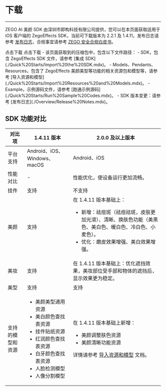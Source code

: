 # 下载

- - -

ZEGO AI 美颜 SDK 由深圳市即构科技有限公司提供，您可以在本页面获取适用于 iOS 客户端的 ZegoEffects SDK，当前可下载版本为 2.2.1 及 1.4.11，发布日志请参考 [发布日志](./Overview/Release%20Notes.mdx)，合规事宜请参考 [ZEGO 安全合规白皮书](https://doc-zh.zego.im/policies-and-agreements/zego-security-and-compliance-white-paper)。

<CardGroup cols={2}>
<Card title="ZegoEffects SDK v2.2.1" href="https://storage.zego.im/AIEffect/ZegoEffects/sdk/ios/ZegoEffects-release-ios-shared-objc-2.2.1.1573.zip">
点击下载
</Card>
<Card title="ZegoEffects SDK v1.4.11"  href="https://storage.zego.im/AIEffect/ZegoEffects/sdk/ios/ZegoEffects-release-ios-shared-objc.zip">
点击下载
</Card>
</CardGroup>


<Note title="Note">
- 该页面获取到的压缩包中，包含以下文件路径：
    - SDK，包含 ZegoEffects SDK 文件，请参考 [集成 SDK](./Quick%20Starts/Import%20the%20SDK.mdx)。
    - Models、Pendants、Resources，包含了 ZegoEffects 美颜美型等功能的相关资源包和模型等，请参考 [导入资源和模型](./Quick%20Starts/Import%20Resources%20and%20Models.mdx)。
    - Example，示例源码文件，请参考 [跑通示例源码](./Quick%20Starts/Run%20Sample%20Codes.mdx)。
- SDK 版本变更：请参考 [发布日志](./Overview/Release%20Notes.mdx)。
</Note>

## SDK 功能对比

| 对比项 | 1.4.11 版本 | 2.0.0 及以上版本 |
| --- | --- | --- |
| 平台支持 | Android、iOS、Windows、macOS | Android、iOS |
| 性能对比 | - | 性能优化，使设备运行更加流畅。 |
| 挂件 | 支持 | 不支持 |
| 美颜 | 支持 | 在 1.4.11 版本基础上：<ul><li>新增：祛痘斑（祛痘祛斑，皮肤更加光滑）、清晰、换肤色功能（美黑色、美白色、暖白色、冷白色、小麦色）。</li><li>优化：磨皮效果增强、美白效果增强。</li></ul> |
| 美妆 | 支持 | 在 1.4.11 版本基础上：优化遮挡效果，美妆部位受手部和物体的遮挡后，显示效果更为稳定。 |
| 美型 | 支持 | 支持 |
| 支持的模型和资源 | <ul><li>美颜美型通用资源</li><li>美白颜色查找表资源</li><li>挂件贴纸资源</li><li>红润颜色查找表资源</li><li>白牙颜色查找表资源</li><li>人脸检测模型</li><li>人像分割模型</li></ul> | 在 1.4.11 版本基础上新增：<ul><li>美颜调整肤色资源</li><li>美颜清晰功能资源</li></ul>详情请参考 [导入资源和模型](./Quick%20Starts/Import%20Resources%20and%20Models.mdx) 文档。 |
